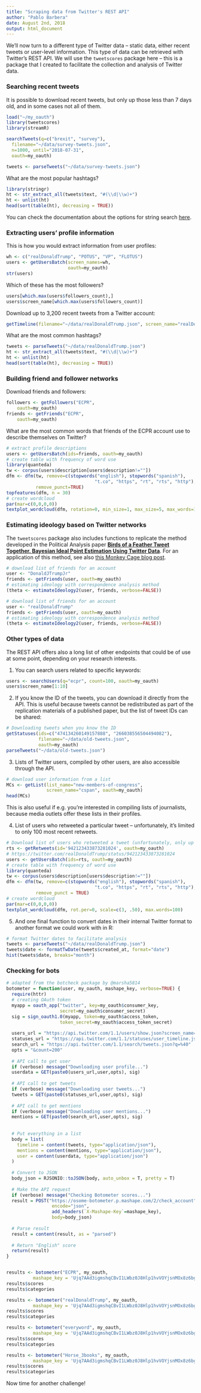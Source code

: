 ```yaml
---
title: "Scraping data from Twitter's REST API"
author: "Pablo Barbera"
date: August 2nd, 2018
output: html_document
---
```


We'll now turn to a different type of Twitter data -- static data, either recent tweets or user-level information. This type of data can be retrieved with Twitter's REST API. We will use the `tweetscores` package here -- this is a package that I created to facilitate the collection and analysis of Twitter data.

### Searching recent tweets

It is possible to download recent tweets, but only up those less than 7 days old, and in some cases not all of them.

```r
load("~/my_oauth")
library(tweetscores)
library(streamR)

searchTweets(q=c("brexit", "survey"), 
  filename="~/data/survey-tweets.json",
  n=1000, until="2018-07-31", 
  oauth=my_oauth)

tweets <- parseTweets("~/data/survey-tweets.json")
```

What are the most popular hashtags?
```r
library(stringr)
ht <- str_extract_all(tweets$text, "#(\\d|\\w)+")
ht <- unlist(ht)
head(sort(table(ht), decreasing = TRUE))
```

You can check the documentation about the options for string search [here](https://dev.twitter.com/rest/public/search).

### Extracting users' profile information

This is how you would extract information from user profiles:

```r
wh <- c("realDonaldTrump", "POTUS", "VP", "FLOTUS")
users <- getUsersBatch(screen_names=wh,
                       oauth=my_oauth)
str(users)
```

Which of these has the most followers?
```r
users[which.max(users$followers_count),]
users$screen_name[which.max(users$followers_count)]
```

Download up to 3,200 recent tweets from a Twitter account:
```r
getTimeline(filename="~/data/realDonaldTrump.json", screen_name="realDonaldTrump", n=1000, oauth=my_oauth)
```

What are the most common hashtags?
```r
tweets <- parseTweets("~/data/realDonaldTrump.json")
ht <- str_extract_all(tweets$text, "#(\\d|\\w)+")
ht <- unlist(ht)
head(sort(table(ht), decreasing = TRUE))
```

### Building friend and follower networks

Download friends and followers:
```r
followers <- getFollowers("ECPR", 
    oauth=my_oauth)
friends <- getFriends("ECPR", 
    oauth=my_oauth)
```

What are the most common words that friends of the ECPR account use to describe themselves on Twitter?

```r
# extract profile descriptions
users <- getUsersBatch(ids=friends, oauth=my_oauth)
# create table with frequency of word use
library(quanteda)
tw <- corpus(users$description[users$description!=""])
dfm <- dfm(tw, remove=c(stopwords("english"), stopwords("spanish"),
                                 "t.co", "https", "rt", "rts", "http"),
           remove_punct=TRUE)
topfeatures(dfm, n = 30)
# create wordcloud
par(mar=c(0,0,0,0))
textplot_wordcloud(dfm, rotation=0, min_size=1, max_size=5, max_words=100)

```

### Estimating ideology based on Twitter networks

The `tweetscores` package also includes functions to replicate the method developed in the Political Analysis paper [__Birds of a Feather Tweet Together. Bayesian Ideal Point Estimation Using Twitter Data__](https://doi.org/10.1093/pan/mpu011). For an application of this method, see also [this Monkey Cage blog post](http://www.washingtonpost.com/blogs/monkey-cage/wp/2015/06/16/who-is-the-most-conservative-republican-candidate-for-president/).

```r
# download list of friends for an account
user <- "DonaldJTrumpJr"
friends <- getFriends(user, oauth=my_oauth)
# estimating ideology with correspondence analysis method
(theta <- estimateIdeology2(user, friends, verbose=FALSE))

# download list of friends for an account
user <- "realDonaldTrump"
friends <- getFriends(user, oauth=my_oauth)
# estimating ideology with correspondence analysis method
(theta <- estimateIdeology2(user, friends, verbose=FALSE))

```

### Other types of data

The REST API offers also a long list of other endpoints that could be of use at some point, depending on your research interests.

1) You can search users related to specific keywords:

```r
users <- searchUsers(q="ecpr", count=100, oauth=my_oauth)
users$screen_name[1:10]
```

2) If you know the ID of the tweets, you can download it directly from the API. This is useful because tweets cannot be redistributed as part of the replication materials of a published paper, but the list of tweet IDs can be shared:

```r
# Downloading tweets when you know the ID
getStatuses(ids=c("474134260149157888", "266038556504494082"),
            filename="~/data/old-tweets.json",
            oauth=my_oauth)
parseTweets("~/data/old-tweets.json")
```

3) Lists of Twitter users, compiled by other users, are also accessible through the API.

```r
# download user information from a list
MCs <- getList(list_name="new-members-of-congress", 
               screen_name="cspan", oauth=my_oauth)
head(MCs)
```

This is also useful if e.g. you're interested in compiling lists of journalists, because media outlets offer these lists in their profiles.

4) List of users who retweeted a particular tweet -- unfortunately, it's limited to only 100 most recent retweets.

```r
# Download list of users who retweeted a tweet (unfortunately, only up to 100)
rts <- getRetweets(id='942123433873281024', oauth=my_oauth)
# https://twitter.com/realDonaldTrump/status/942123433873281024
users <- getUsersBatch(ids=rts, oauth=my_oauth)
# create table with frequency of word use
library(quanteda)
tw <- corpus(users$description[users$description!=""])
dfm <- dfm(tw, remove=c(stopwords("english"), stopwords("spanish"),
                                 "t.co", "https", "rt", "rts", "http"),
           remove_punct = TRUE)
# create wordcloud
par(mar=c(0,0,0,0))
textplot_wordcloud(dfm, rot.per=0, scale=c(3, .50), max.words=100)
```

5) And one final function to convert dates in their internal Twitter format to another format we could work with in R:

```r
# format Twitter dates to facilitate analysis
tweets <- parseTweets("~/data/realDonaldTrump.json")
tweets$date <- formatTwDate(tweets$created_at, format="date")
hist(tweets$date, breaks="month")
```

### Checking for bots

```r
# adapted from the botcheck package by @marsha5814
botometer = function(user, my_oauth, mashape_key, verbose=TRUE) {
  require(httr)
  # creating OAuth token
  myapp = oauth_app("twitter", key=my_oauth$consumer_key, 
                    secret=my_oauth$consumer_secret)
  sig = sign_oauth1.0(myapp, token=my_oauth$access_token,
                    token_secret=my_oauth$access_token_secret)
  
  users_url = "https://api.twitter.com/1.1/users/show.json?screen_name="
  statuses_url = "https://api.twitter.com/1.1/statuses/user_timeline.json?screen_name="
  search_url = "https://api.twitter.com/1.1/search/tweets.json?q=%40"
  opts = "&count=200"
  
  # API call to get user
  if (verbose) message("Downloading user profile...")
  userdata = GET(paste0(users_url,user,opts), sig)
  
  # API call to get tweets
  if (verbose) message("Downloading user tweets...")
  tweets = GET(paste0(statuses_url,user,opts), sig)
  
  # API call to get mentions
  if (verbose) message("Downloading user mentions...")
  mentions = GET(paste0(search_url,user,opts), sig)
  
  
  # Put everything in a list
  body = list(
    timeline = content(tweets, type="application/json"),
    mentions = content(mentions, type="application/json"),
    user = content(userdata, type="application/json")
  )
  
  # Convert to JSON
  body_json = RJSONIO::toJSON(body, auto_unbox = T, pretty = T)
  
  # Make the API request
  if (verbose) message("Checking Botometer scores...")
  result = POST("https://osome-botometer.p.mashape.com/2/check_account",
                 encode="json",
                 add_headers(`X-Mashape-Key`=mashape_key),
                 body=body_json)
  
  # Parse result
  result = content(result, as = "parsed")
  
  # Return "English" score
  return(result)
}


results <- botometer("ECPR", my_oauth, 
          mashape_key = 'Ujq7AAd3igmshqCBvI1LWbz0J8Hlp1hvVOYjsnMOx8z6bg4U68')
results$scores
results$categories

results <- botometer("realDonaldTrump", my_oauth, 
          mashape_key = 'Ujq7AAd3igmshqCBvI1LWbz0J8Hlp1hvVOYjsnMOx8z6bg4U68')
results$scores
results$categories

results <- botometer("everyword", my_oauth, 
          mashape_key = 'Ujq7AAd3igmshqCBvI1LWbz0J8Hlp1hvVOYjsnMOx8z6bg4U68')
results$scores
results$categories

results <- botometer("Horse_3books", my_oauth, 
          mashape_key = 'Ujq7AAd3igmshqCBvI1LWbz0J8Hlp1hvVOYjsnMOx8z6bg4U68')
results$scores
results$categories

```

Now time for another challenge!

